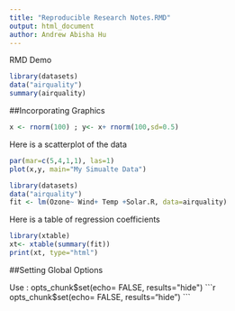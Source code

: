 ```yaml
---
title: "Reproducible Research Notes.RMD"
output: html_document
author: Andrew Abisha Hu
---
```

RMD Demo
```r
library(datasets)
data("airquality")
summary(airquality)
```

##Incorporating Graphics
```r
x <- rnorm(100) ; y<- x+ rnorm(100,sd=0.5)
```


Here is a scatterplot of the data
```r
par(mar=c(5,4,1,1), las=1)
plot(x,y, main="My Simualte Data")

```


```r
library(datasets)
data("airquality")
fit <- lm(Ozone~ Wind+ Temp +Solar.R, data=airquality)
```

Here is a table of regression coefficients
```r

library(xtable)
xt<- xtable(summary(fit))
print(xt, type="html")
```


##Setting Global Options  

Use : opts_chunk$set(echo= FALSE, results="hide")
```r
opts_chunk$set(echo= FALSE, results="hide")
```



